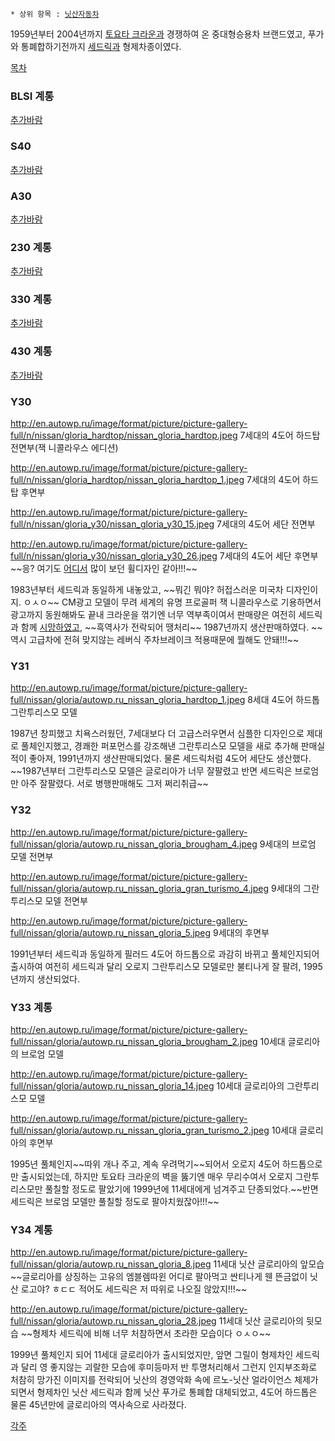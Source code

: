  * 상위 항목 : [[닛산자동차]]

1959년부터 2004년까지 [[토요타 크라운]]과 경쟁하여 온 중대형승용차 브랜드였고, 푸가와 통폐합하기전까지 [[닛산 세드릭|세드릭]]과 형제차종이였다. 

[[목차]]
=== BLSI 계통 ===
[[추가바람]]

=== S40 ===
[[추가바람]]

=== A30 ===
[[추가바람]]

=== 230 계통 ===
[[추가바람]]

=== 330 계통 ===
[[추가바람]]

=== 430 계통 ===
[[추가바람]]

=== Y30 ===
http://en.autowp.ru/image/format/picture/picture-gallery-full/n/nissan/gloria_hardtop/nissan_gloria_hardtop.jpeg
7세대의 4도어 하드탑 전면부(잭 니콜라우스 에디션) 

http://en.autowp.ru/image/format/picture/picture-gallery-full/n/nissan/gloria_hardtop/nissan_gloria_hardtop_1.jpeg
7세대의 4도어 하드탑 후면부

http://en.autowp.ru/image/format/picture/picture-gallery-full/n/nissan/gloria_y30/nissan_gloria_y30_15.jpeg
7세대의 4도어 세단 전면부

http://en.autowp.ru/image/format/picture/picture-gallery-full/n/nissan/gloria_y30/nissan_gloria_y30_26.jpeg
7세대의 4도어 세단 후면부 ~~응? 여기도 [[대우 브로엄|어디서]] 많이 보던 휠디자인 같아!!!~~

1983년부터 세드릭과 동일하게 내놓았고, ~~뭐긴 뭐야? 허접스러운 미국차 디자인이지. ㅇㅅㅇ~~ CM광고 모델이 무려 세계의 유명 프로골퍼 잭 니콜라우스로 기용하면서 광고까지 동원해봐도 끝내 크라운을 꺾기엔 너무 역부족이여서 판매량은 여전히 세드릭과 함께 [[시망]]하였고, ~~흑역사가 전락되어 땡처리~~ 1987년까지 생산판매하였다. ~~역시 고급차에 전혀 맞지않는 레버식 주차브레이크 적용때문에 뭘해도 안돼!!!~~ 

=== Y31 ===
http://en.autowp.ru/image/format/picture/picture-gallery-full/nissan/gloria/autowp.ru_nissan_gloria_hardtop_1.jpeg
8세대 4도어 하드톱 그란투리스모 모델

1987년 창피했고 치욕스러웠던, 7세대보다 더 고급스러우면서 심플한 디자인으로 제대로 풀체인지했고, 경쾌한 퍼포먼스를 강조해낸 그란투리스모 모델을 새로 추가해 판매실적이 좋아져, 1991년까지 생산판매되었다. 물론 세드릭처럼 4도어 세단도 생산했다. ~~1987년부터 그란투리스모 모델은 글로리아가 너무 잘팔렸고 반면 세드릭은 브로엄만 아주 잘팔렸다. 서로 병행판매해도 그저 쩌리취급~~

=== Y32 ===
http://en.autowp.ru/image/format/picture/picture-gallery-full/nissan/gloria/autowp.ru_nissan_gloria_brougham_4.jpeg
9세대의 브로엄 모델 전면부

http://en.autowp.ru/image/format/picture/picture-gallery-full/nissan/gloria/autowp.ru_nissan_gloria_gran_turismo_4.jpeg
9세대의 그란투리스모  모델 전면부

http://en.autowp.ru/image/format/picture/picture-gallery-full/nissan/gloria/autowp.ru_nissan_gloria_5.jpeg
9세대의 후면부

1991년부터 세드릭과 동일하게 필러드 4도어 하드톱으로 과감히 바뀌고 풀체인지되어 출시하여 여전히 세드릭과 달리 오로지 그란투리스모 모델로만 불티나게 잘 팔려, 1995년까지 생산되었다. 


=== Y33 계통 ===
http://en.autowp.ru/image/format/picture/picture-gallery-full/nissan/gloria/autowp.ru_nissan_gloria_brougham_2.jpeg
10세대 글로리아의 브로엄 모델

http://en.autowp.ru/image/format/picture/picture-gallery-full/nissan/gloria/autowp.ru_nissan_gloria_14.jpeg
10세대 글로리아의 그란투리스모 모델

http://en.autowp.ru/image/format/picture/picture-gallery-full/nissan/gloria/autowp.ru_nissan_gloria_gran_turismo_2.jpeg
10세대 글로리아의 후면부

1995년 풀체인지~~따위 개나 주고, 계속 우려먹기~~되어서 오로지 4도어 하드톱으로만 출시되었는데, 하지만 토요타 크라운의 벽을 뚫기엔 매우 무리수여서 오로지 그란투리스모만 풀칠할 정도로 팔았기에  1999년에 11세대에게 넘겨주고 단종되었다.~~반면 세드릭은 브로엄 모델만 풀칠할 정도로 팔아치웠잖아!!!~~

=== Y34 계통 ===
http://en.autowp.ru/image/format/picture/picture-gallery-full/nissan/gloria/autowp.ru_nissan_gloria_8.jpeg
11세대 닛산 글로리아의 앞모습 ~~글로리아를 상징하는 고유의 엠블렘따윈 어디로 팔아먹고 싼티나게 웬 뜬금없이 닛산 로고야? ㅎㄷㄷ 적어도 세드릭은 저 따위로 나오질 않았지!!!~~

http://en.autowp.ru/image/format/picture/picture-gallery-full/nissan/gloria/autowp.ru_nissan_gloria_28.jpeg
11세대 닛산 글로리아의 뒷모습 ~~형제차 세드릭에 비해 너무 처참하면서 초라한 모습이다 ㅇㅅㅇ~~

1999년 풀체인지 되어 11세대 글로리아가 출시되었지만, 앞면 그릴이 형제차인 세드릭과 달리 영 좋지않는 괴랄한 모습에 후미등마저 반 투명처리해서 그런지 인지부조화로 처참히 망가진 이미지를 전락되어 닛산의 경영악화 속에 르노-닛산 얼라이언스 체제가 되면서 형제차인 닛산 세드릭과 함께 닛산 푸가로 통폐합 대체되었고, 4도어 하드톱은 물론 45년만에 글로리아의 역사속으로 사라졌다.

[[각주]]
